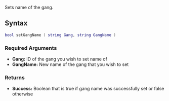 {{Server function}}
Sets name of the gang.

==Syntax== 
<syntaxhighlight lang="lua">
bool setGangName ( string Gang, string GangName )
</syntaxhighlight>

===Required Arguments=== 
*'''Gang:''' ID of the gang you wish to set name of
*'''GangName:''' New name of the gang that you wish to set

===Returns===
*'''Success:''' Boolean that is true if gang name was successfully set or false otherwise